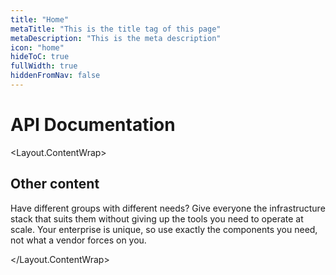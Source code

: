 ```yaml
---
title: "Home"
metaTitle: "This is the title tag of this page"
metaDescription: "This is the meta description"
icon: "home"
hideToC: true
fullWidth: true
hiddenFromNav: false
---
```



<Intro>

# API Documentation

</Intro>

<Layout.ContentWrap>

## Other content

Have different groups with different needs? Give everyone the infrastructure stack that suits them without giving up the tools you need to operate at scale.
Your enterprise is unique, so use exactly the components you need, not what a vendor forces on you.

</Layout.ContentWrap>
